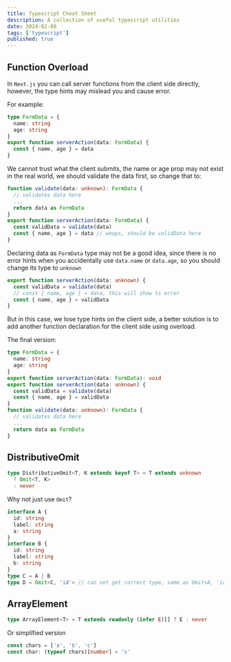 ```yaml
---
title: Typescript Cheat Sheet
description: A collection of useful typescript utilities
date: 2024-02-08
tags: ['typescript']
published: true
---
```


## Function Overload

In `Next.js` you can call server functions from the client side directly, however, the type hints may mislead you and cause error.

For example:

```ts
type FormData = {
  name: string
  age: string
}
export function serverAction(data: FormData) {
  const { name, age } = data
}
```

We cannot trust what the client submits, the name or age prop may not exist in the real world, we should validate the data first, so change that to:

```ts
function validate(data: unknown): FormData {
  // validates data here
  ...
  return data as FormData
}
export function serverAction(data: FormData) {
  const validData = validate(data)
  const { name, age } = data // woops, should be validData here
}
```

Declaring data as `FormData` type may not be a good idea, since there is no error hints when you accidentally use `data.name` or `data.age`, so you should change its type to `unknown`

```ts /unknown/
export function serverAction(data: unknown) {
  const validData = validate(data)
  // const { name, age } = data, this will show ts error
  const { name, age } = validData
}
```

But in this case, we lose type hints on the client side, a better solution is to add another function declaration for the client side using overload.

The final version:

```ts
type FormData = {
  name: string
  age: string
}
export function serverAction(data: FormData): void
export function serverAction(data: unknown) {
  const validData = validate(data)
  const { name, age } = validData
}
function validate(data: unknown): FormData {
  // validates data here
  ...
  return data as FormData
}
```

## DistributiveOmit

```ts
type DistributiveOmit<T, K extends keyof T> = T extends unknown
  ? Omit<T, K>
  : never
```

Why not just use `Omit`?

```ts
interface A {
  id: string
  label: string
  a: string
}
interface B {
  id: string
  label: string
  b: string
}
type C = A | B
type D = Omit<C, 'id'> // can not get correct type, same as Omit<A, 'id'>
```

## ArrayElement

```ts
type ArrayElement<T> = T extends readonly (infer E)[] ? E : never
```

Or simplified version

```ts
const chars = ['a', 'b', 'c']
const char: (typeof chars)[number] = 's'
```
